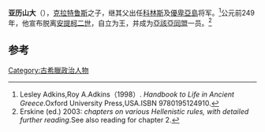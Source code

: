 {{Infobox Monarch
| name            =亚历山大
| title           =[[科林斯|科林斯]]國王
| image           =
| caption         =
| reign           =前249年 – 前246年
|religious beliefs =
| coronation      =
| othertitles     =
| full name       =
| predecessor     =
| successor       =
| suc-type        =
| heir            =
| queen           =
| consort         =
| spouse 1        =
| spouse 2        =
| spouse 3        =
| spouse 4        =
| spouse 5        =
| spouse 6        =
| issue           =
| royal house     =
| dynasty         =
| royal anthem    =
| father          =[[小克拉特鲁斯|小克拉特鲁斯]]
| mother          =
| date of birth   =
| place of birth  =
| date of death   =
| place of death  =
| date of burial  =
| place of burial =
}}
'''亚历山大'''（{{bd|前290年||前245年|}}），[[克拉特鲁斯_(歷史學家)|克拉特鲁斯]]之子，继其父出任[[科林斯|科林斯]]及[[優卑亞島|優卑亞島]]将军。<ref>Lesley Adkins,Roy A.Adkins（1998）. ''Handbook to Life in Ancient Greece''.Oxford University Press,USA.ISBN 9780195124910.</ref>公元前249年，他宣布脱离[[安提柯二世|安提柯二世]]，自立为王，并成为[[亞該亞同盟|亞該亞同盟]]一员。<ref>Erskine (ed.) 2003: ''chapters on various Hellenistic rules, with detailed further reading''.See also reading for chapter 2.</ref>

{{S-start}}
{{s-reg}}
{{Succession box|title=[[科林斯|科林斯]]國王|before=新頭銜<br /> <small>從[[馬其頓王國|馬其頓王國]][[安提柯二世|安提柯二世]]獨立|after=妻子<br />[[科林斯的妮卡亞|妮卡亞]]|years=前249年－前246年}}
{{S-end}}

== 参考 ==
{{reflist}}

{{古希臘}}

[[Category:古希臘政治人物|Category:古希臘政治人物]]